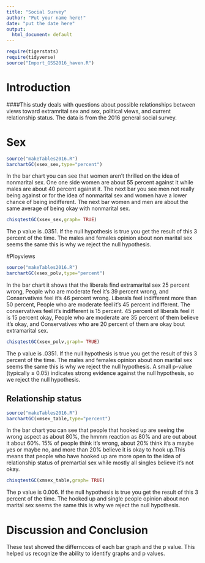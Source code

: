 ---
title: "Social Survey"
author: "Put your name here!"
date: "put the date here"
output:
  html_document: default
---

```{r include=FALSE,echo=FALSE}
require(tigerstats)
require(tidyverse)
source("Import_GSS2016_haven.R")
```
<!-- We recommend you use git branches -- create a separate branch for each major section i.e. Introduction, Methods, Results, Inferential Results, and Discussion and Conclusions - leave the YAML block untouched until the final merge where you put in your own name !-->

# Introduction

<!--In this section you explain what you are trying to show.  Where did the data come from?  What is the research or other question you are trying to answer?!-->   

####This study deals with questions about possible relationships between views toward extramrital sex and sex, political views, and current relationship status. The data is from the 2016 general social survey.



# Sex

<!--Decide on your methods:  use "variable analysis" or other appropriate descriptors.  Make sure to choose at least one graphical method and at least one numerical method.!-->
```{r}
source("makeTables2016.R")
barchartGC(xsex_sex,type="percent")
```

In the bar chart you can see that women aren't thrilled on the idea of nonmarital sex. One one side women are about 55 percent against it while males are about 40 percent against it. The next bar you see men not really being against or for the idea of nonmarital sex and women have a lower chance of being indifferent. The next bar women and men are about the same average of being okay with nonmarital sex.

```{r}
chisqtestGC(xsex_sex,graph= TRUE)

```

The p value is .0351. If the null hypothesis is true you get the result of this 3 percent of the time. The males and females opinion about non marital sex seems the same this is why we reject the null hypothesis.

#Ployviews

```{r}
source("makeTables2016.R")
barchartGC(xsex_polv,type="percent")

```

In the bar chart it shows that the liberals find extramarital sex 25 percent wrong, People who are moderate feel it's 39 percent wrong, and Conservatives feel it's 46 percent wrong. Liberals feel indifferent more than 50 percent, People who are moderate feel it's 45 percent indifferent. The conservatives feel it's indifferent is 15 percent. 45 percent of liberals feel it is 15 percent okay, People who are moderate are 35 percent of them believe it's okay, and Conservatives who are 20 percent of them are okay bout extramarital sex.

```{r}
chisqtestGC(xsex_polv,graph= TRUE)

```

The p value is .0351. If the null hypothesis is true you get the result of this 3 percent of the time. The males and females opinion about non marital sex seems the same this is why we reject the null hypothesis. A small p-value (typically ≤ 0.05) indicates strong evidence against the null hypothesis, so we reject the null hypothesis.



## Relationship status

```{r}
source("makeTables2016.R")
barchartGC(xmsex_table,type="percent")
```
In the bar chart you can see that people that hooked up are seeing the wrong aspect as about 80%, the hmmm reaction as 80% and are out about it about 60%. 15% of people think it's wrong, about 20% think it's a maybe yes or maybe no, and more than 20% believe it is okay to hook up.This means that people who have hooked up are more open to the idea of relationship status of premartial sex while mostly all singles believe it's not okay.




```{r}
chisqtestGC(xmsex_table,graph= TRUE)

```
The p value is 
0.006. If the null hypothesis is true you get the result of this 3 percent of the time. The hooked up and single people opinion about non marital sex seems the same this is why we reject the null hypothesis.



# Discussion and Conclusion

<!--Discussion and conclusion here.  If you found a relationship be sure to consider whether the relationship occurs because one of the variables causes the other, or whether they perhasps are related for some other reason.  Watch the chapter 6 videos from the GeorgeTown videos collection.!--> These test showed the differncces of each bar graph and the p value. This helped us recognize the ability to identify graphs and p values.
